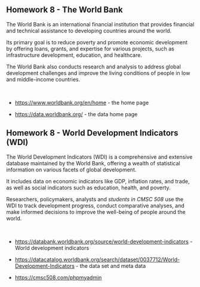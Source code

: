 
<!-- # Homework 8 - SQL Funhouse -->

## Homework 8 - The World Bank

The World Bank is an international financial institution that provides financial and technical assistance to developing countries around the world.

Its primary goal is to reduce poverty and promote economic development by offering loans, grants, and expertise for various projects, such as infrastructure development, education, and healthcare.

The World Bank also conducts research and analysis to address global development challenges and improve the living conditions of people in low and middle-income countries.

<p>&nbsp;</p>

- <https://www.worldbank.org/en/home> - the home page

- <https://data.worldbank.org/> - the data home page

## Homework 8 - World Development Indicators (WDI)

The World Development Indicators (WDI) is a comprehensive and extensive database maintained by the World Bank, offering a wealth of statistical information on various facets of global development.

It includes data on economic indicators like GDP, inflation rates, and trade, as well as social indicators such as education, health, and poverty.

Researchers, policymakers, analysts and *students in CMSC 508* use the WDI to track development progress, conduct comparative analyses, and make informed decisions to improve the well-being of people around the world.

<p>&nbsp;</p>

- <https://databank.worldbank.org/source/world-development-indicators> - World development indicators

- <https://datacatalog.worldbank.org/search/dataset/0037712/World-Development-Indicators> - the data set and meta data

- <https://cmsc508.com/phpmyadmin>


